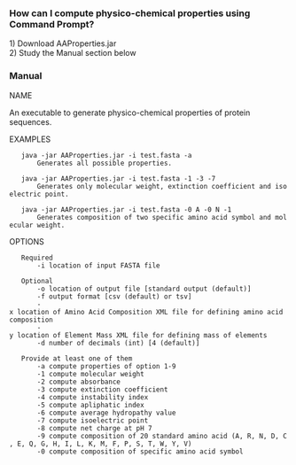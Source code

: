 === How can I compute physico-chemical properties using Command Prompt? ===

1) Download AAProperties.jar<br>
2) Study the Manual section below<br>

=== Manual ===
NAME<br>
	<p>An executable to generate physico-chemical properties of protein sequences.

EXAMPLES
	java -jar AAProperties.jar -i test.fasta -a
		Generates all possible properties.

	java -jar AAProperties.jar -i test.fasta -1 -3 -7
		Generates only molecular weight, extinction coefficient and isoelectric point.

	java -jar AAProperties.jar -i test.fasta -0 A -0 N -1
		Generates composition of two specific amino acid symbol and molecular weight.

OPTIONS
	Required
		-i location of input FASTA file

	Optional
		-o location of output file [standard output (default)]
		-f output format [csv (default) or tsv]
		-x location of Amino Acid Composition XML file for defining amino acid composition
		-y location of Element Mass XML file for defining mass of elements
		-d number of decimals (int) [4 (default)]

	Provide at least one of them
		-a compute properties of option 1-9
		-1 compute molecular weight
		-2 compute absorbance
		-3 compute extinction coefficient
		-4 compute instability index
		-5 compute apliphatic index
		-6 compute average hydropathy value
		-7 compute isoelectric point
		-8 compute net charge at pH 7
		-9 compute composition of 20 standard amino acid (A, R, N, D, C, E, Q, G, H, I, L, K, M, F, P, S, T, W, Y, V)
		-0 compute composition of specific amino acid symbol